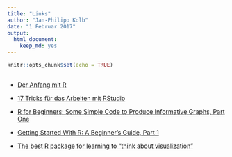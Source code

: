 ```yaml
---
title: "Links"
author: "Jan-Philipp Kolb"
date: "1 Februar 2017"
output: 
  html_document: 
    keep_md: yes
---
```


```r
knitr::opts_chunk$set(echo = TRUE)
```

## 

- [Der Anfang mit R](https://www.r-bloggers.com/getting-started-with-r-a-beginners-guide-part-2/)

- [17 Tricks für das Arbeiten mit RStudio](https://www.rstudio.com/rviews/2017/01/27/january-17-tips-and-tricks/)


- [R for Beginners: Some Simple Code to Produce Informative Graphs, Part One](https://www.r-bloggers.com/r-for-beginners-some-simple-code-to-produce-informative-graphs-part-one/)

- [Getting Started With R: A Beginner’s Guide, Part 1](https://www.r-bloggers.com/getting-started-with-r-a-beginners-guide-part-1/)

- [The best R package for learning to “think about visualization”](https://www.r-bloggers.com/the-best-r-package-for-learning-to-think-about-visualization/)